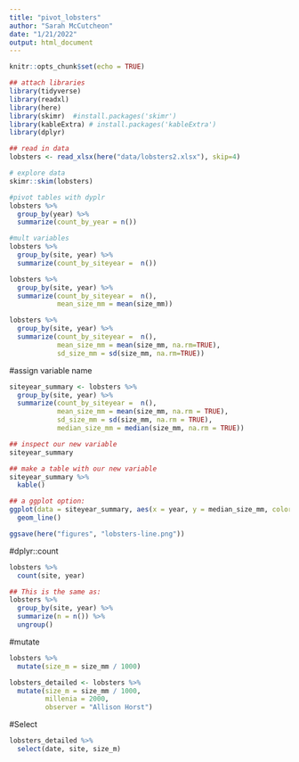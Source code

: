 ```yaml
---
title: "pivot_lobsters"
author: "Sarah McCutcheon"
date: "1/21/2022"
output: html_document
---
```


```r
knitr::opts_chunk$set(echo = TRUE)
```

```r

## attach libraries
library(tidyverse)
library(readxl)
library(here)
library(skimr)  #install.packages('skimr')
library(kableExtra) # install.packages('kableExtra')
library(dplyr)

```

```r
## read in data
lobsters <- read_xlsx(here("data/lobsters2.xlsx"), skip=4)
```

```r
# explore data
skimr::skim(lobsters) 

```

```r
#pivot tables with dyplr
lobsters %>%
  group_by(year) %>%
  summarize(count_by_year = n())

#mult variables
lobsters %>%
  group_by(site, year) %>%
  summarize(count_by_siteyear =  n())
```

```r
lobsters %>%
  group_by(site, year) %>%
  summarize(count_by_siteyear =  n(),
            mean_size_mm = mean(size_mm))
```

```r
lobsters %>%
  group_by(site, year) %>%
  summarize(count_by_siteyear =  n(), 
            mean_size_mm = mean(size_mm, na.rm=TRUE), 
            sd_size_mm = sd(size_mm, na.rm=TRUE))
```
#assign variable name
```r
siteyear_summary <- lobsters %>%
  group_by(site, year) %>%
  summarize(count_by_siteyear =  n(), 
            mean_size_mm = mean(size_mm, na.rm = TRUE), 
            sd_size_mm = sd(size_mm, na.rm = TRUE), 
            median_size_mm = median(size_mm, na.rm = TRUE))

```

```r
## inspect our new variable 
siteyear_summary 
```

```r
## make a table with our new variable
siteyear_summary %>%
  kable()
```

```r
## a ggplot option:
ggplot(data = siteyear_summary, aes(x = year, y = median_size_mm, color = site)) +
  geom_line() 
```

```r
ggsave(here("figures", "lobsters-line.png"))
```
#dplyr::count
```r
lobsters %>%
  count(site, year)

## This is the same as:
lobsters %>%
  group_by(site, year) %>% 
  summarize(n = n()) %>%
  ungroup()
```
#mutate 
```r
lobsters %>%
  mutate(size_m = size_mm / 1000)
```

```r
lobsters_detailed <- lobsters %>%
  mutate(size_m = size_mm / 1000, 
         millenia = 2000,
         observer = "Allison Horst")
```

#Select
```r
lobsters_detailed %>%
  select(date, site, size_m)
```

